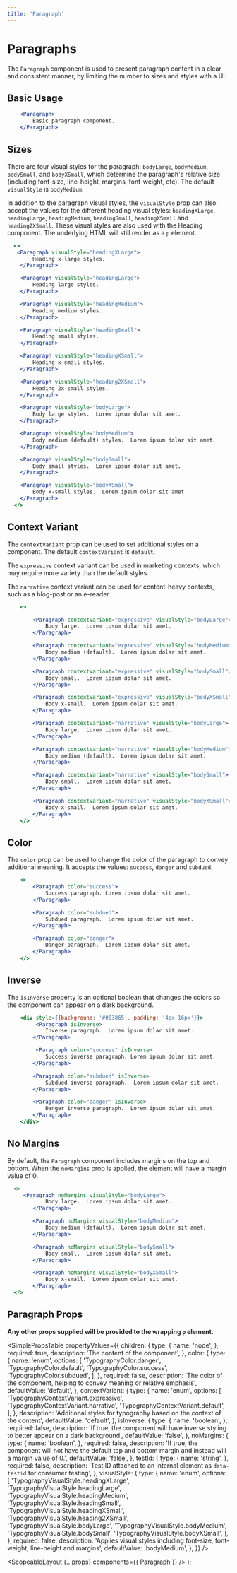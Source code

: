```yaml
---
title: 'Paragraph'
---
```



# Paragraphs

The `Paragraph` component is used to present paragraph content in a clear and consistent manner, by limiting the number to sizes and styles with a UI.

## Basic Usage

```.jsx
    <Paragraph>
        Basic paragraph component.
    </Paragraph>
```

## Sizes

There are four visual styles for the paragraph: `bodyLarge`, `bodyMedium`, `bodySmall`, and `bodyXSmall`, which determine the paragraph's relative size (including font-size, line-height, margins, font-weight, etc).
The default `visualStyle` is `bodyMedium`.

In addition to the paragraph visual styles, the `visualStyle` prop can also accept the values for the different heading visual styles: `headingXLarge`, `headingLarge`, `headingMedium`, `headingSmall`, `headingXSmall` and `heading2XSmall`.
These visual styles are also used with the <Link to="/api/heading">Heading</Link> component. The underlying HTML will still render as a `p` element.

```.jsx
  <>
   <Paragraph visualStyle="headingXLarge">
        Heading x-large styles.
    </Paragraph>

    <Paragraph visualStyle="headingLarge">
        Heading large styles.
    </Paragraph>

    <Paragraph visualStyle="headingMedium">
        Heading medium styles.
    </Paragraph>

    <Paragraph visualStyle="headingSmall">
        Heading small styles.
    </Paragraph>

    <Paragraph visualStyle="headingXSmall">
        Heading x-small styles.
    </Paragraph>

    <Paragraph visualStyle="heading2XSmall">
        Heading 2x-small styles.
    </Paragraph>

    <Paragraph visualStyle="bodyLarge">
        Body large styles.  Lorem ipsum dolar sit amet.
    </Paragraph>

    <Paragraph visualStyle="bodyMedium">
        Body medium (default) styles.  Lorem ipsum dolar sit amet.
    </Paragraph>

    <Paragraph visualStyle="bodySmall">
        Body small styles.  Lorem ipsum dolar sit amet.
    </Paragraph>

    <Paragraph visualStyle="bodyXSmall">
        Body x-small styles.  Lorem ipsum dolar sit amet.
    </Paragraph>
  </>
```

## Context Variant

The `contextVariant` prop can be used to set additional styles on a component. The default `contextVariant` is `default`.

The `expressive` context variant can be used in marketing contexts, which may require more variety than the default styles.

The `narrative` context variant can be used for content-heavy contexts, such as a blog-post or an e-reader.

```.jsx
    <>

        <Paragraph contextVariant="expressive" visualStyle="bodyLarge">
            Body large.  Lorem ipsum dolar sit amet.
        </Paragraph>

        <Paragraph contextVariant="expressive" visualStyle="bodyMedium">
            Body medium (default).  Lorem ipsum dolar sit amet.
        </Paragraph>

        <Paragraph contextVariant="expressive" visualStyle="bodySmall">
            Body small.  Lorem ipsum dolar sit amet.
        </Paragraph>

        <Paragraph contextVariant="expressive" visualStyle="bodyXSmall">
            Body x-small.  Lorem ipsum dolar sit amet.
        </Paragraph>

        <Paragraph contextVariant="narrative" visualStyle="bodyLarge">
            Body large.  Lorem ipsum dolar sit amet.
        </Paragraph>

        <Paragraph contextVariant="narrative" visualStyle="bodyMedium">
            Body medium (default).  Lorem ipsum dolar sit amet.
        </Paragraph>

        <Paragraph contextVariant="narrative" visualStyle="bodySmall">
            Body small.  Lorem ipsum dolar sit amet.
        </Paragraph>

        <Paragraph contextVariant="narrative" visualStyle="bodyXSmall">
            Body x-small.  Lorem ipsum dolar sit amet.
        </Paragraph>
    </>
```

## Color

The `color` prop can be used to change the color of the paragraph to convey additional meaning. It accepts the values: `success`, `danger` and `subdued`.

```.jsx
    <>
        <Paragraph color="success">
            Success paragraph. Lorem ipsum dolar sit amet.
        </Paragraph>

        <Paragraph color="subdued">
            Subdued paragraph.  Lorem ipsum dolar sit amet.
        </Paragraph>

        <Paragraph color="danger">
            Danger paragraph.  Lorem ipsum dolar sit amet.
        </Paragraph>
    </>
```

## Inverse

The `isInverse` property is an optional boolean that changes the colors so the component can appear on a dark background.

```.jsx
    <div style={{background: '#003865', padding: '4px 16px'}}>
         <Paragraph isInverse>
            Inverse paragraph.  Lorem ipsum dolar sit amet.
        </Paragraph>

         <Paragraph color="success" isInverse>
            Success inverse paragraph. Lorem ipsum dolar sit amet.
        </Paragraph>

        <Paragraph color="subdued" isInverse>
            Subdued inverse paragraph.  Lorem ipsum dolar sit amet.
        </Paragraph>

        <Paragraph color="danger" isInverse>
            Danger inverse paragraph.  Lorem ipsum dolar sit amet.
        </Paragraph>
    </div>
```

## No Margins

By default, the `Paragraph` component includes margins on the top and bottom. When the `noMargins` prop is applied, the element will have a margin value of 0.

```.jsx
  <>
     <Paragraph noMargins visualStyle="bodyLarge">
            Body large.  Lorem ipsum dolar sit amet.
        </Paragraph>

        <Paragraph noMargins visualStyle="bodyMedium">
            Body medium (default).  Lorem ipsum dolar sit amet.
        </Paragraph>

        <Paragraph noMargins visualStyle="bodySmall">
            Body small.  Lorem ipsum dolar sit amet.
        </Paragraph>

        <Paragraph noMargins visualStyle="bodyXSmall">
            Body x-small.  Lorem ipsum dolar sit amet.
        </Paragraph>
  </>
```

## Paragraph Props

**Any other props supplied will be provided to the wrapping `p` element.**

<SimplePropsTable
  propertyValues={{
    children: {
      type: {
        name: 'node',
      },
      required: true,
      description: 'The content of the component',
    },
    color: {
      type: {
        name: 'enum',
        options: [
          'TypographyColor.danger',
          'TypographyColor.default',
          'TypographyColor.success',
          'TypographyColor.subdued',
        ],
      },
      required: false,
      description:
        'The color of the component, helping to convey meaning or relative emphasis',
      defaultValue: 'default',
    },
    contextVariant: {
      type: {
        name: 'enum',
        options: [
          'TypographyContextVariant.expressive',
          'TypographyContextVariant.narrative',
          'TypographyContextVariant.default',
        ],
      },
      description:
        'Additional styles for typography based on the context of the content',
      defaultValue: 'default',
    },
    isInverse: {
      type: {
        name: 'boolean',
      },
      required: false,
      description:
        'If true, the component will have inverse styling to better appear on a dark background',
      defaultValue: 'false',
    },
    noMargins: {
      type: {
        name: 'boolean',
      },
      required: false,
      description:
        'If true, the component will not have the default top and bottom margin and instead will a margin value of 0.',
      defaultValue: 'false',
    },
    testId: {
      type: {
        name: 'string',
      },
      required: false,
      description:
        'Test ID attached to an internal element as `data-testid` for consumer testing',
    },
    visualStyle: {
      type: {
        name: 'enum',
        options: [
          'TypographyVisualStyle.headingXLarge',
          'TypographyVisualStyle.headingLarge',
          'TypographyVisualStyle.headingMedium',
          'TypographyVisualStyle.headingSmall',
          'TypographyVisualStyle.headingXSmall',
          'TypographyVisualStyle.heading2XSmall',
          'TypographyVisualStyle.bodyLarge',
          'TypographyVisualStyle.bodyMedium',
          'TypographyVisualStyle.bodySmall',
          'TypographyVisualStyle.bodyXSmall',
        ],
      },
      required: false,
      description:
        'Applies visual styles including font-size, font-weight, line-height and margins',
      defaultValue: 'bodyMedium',
    },
  }}
/>

  <ScopeableLayout {...props} components={{ Paragraph }} />
);
